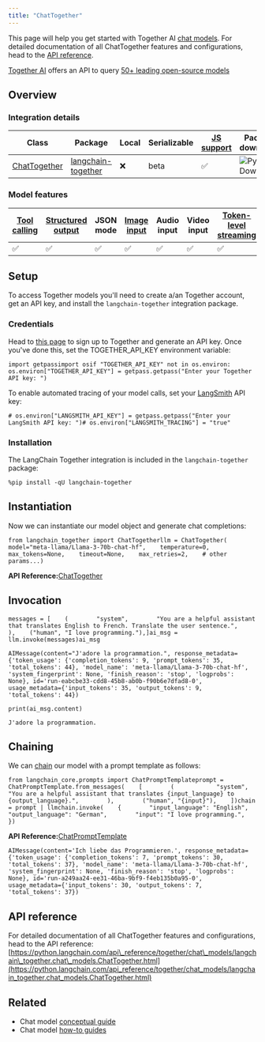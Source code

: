 ```yaml
---
title: "ChatTogether"
---
```


This page will help you get started with Together AI [chat models](/oss/concepts/chat_models). For detailed documentation of all ChatTogether features and configurations, head to the [API reference](https://python.langchain.com/api_reference/together/chat_models/langchain_together.chat_models.ChatTogether.html).

[Together AI](https://www.together.ai/) offers an API to query [50+ leading open-source models](https://docs.together.ai/oss/chat-models)

## Overview

### Integration details

| Class                                                                                                                            | Package                                                                              | Local | Serializable | [JS support](https://js.langchain.com/oss/integrations/chat/togetherai) | Package downloads                                                                       | Package latest                                                                       |
| -------------------------------------------------------------------------------------------------------------------------------- | ------------------------------------------------------------------------------------ | ----- | ------------ | ------------------------------------------------------------------------ | --------------------------------------------------------------------------------------- | ------------------------------------------------------------------------------------ |
| [ChatTogether](https://python.langchain.com/api_reference/together/chat_models/langchain_together.chat_models.ChatTogether.html) | [langchain-together](https://python.langchain.com/api_reference/together/index.html) | ❌     | beta         | ✅                                                                        | ![PyPI - Downloads](/images/oss/integrations/chat/together/pypi/dm/langchain-together) | ![PyPI - Version](/images/oss/integrations/chat/together/pypi/v/langchain-together) |

### Model features

| [Tool calling](/oss/how_to/tool_calling) | [Structured output](/oss/how_to/structured_output) | JSON mode | [Image input](/oss/how_to/multimodal_inputs) | Audio input | Video input | [Token-level streaming](/oss/how_to/chat_streaming) | Native async | [Token usage](/oss/how_to/chat_token_usage_tracking) | [Logprobs](/oss/how_to/logprobs) |
| ------------------------------------------ | ---------------------------------------------------- | --------- | ---------------------------------------------- | ----------- | ----------- | ----------------------------------------------------- | ------------ | ------------------------------------------------------ | ---------------------------------- |
| ✅                                          | ✅                                                    | ✅         | ✅                                              | ✅           | ✅           | ✅                                                     | ❌            | ✅                                                      | ✅                                  |

## Setup

To access Together models you'll need to create a/an Together account, get an API key, and install the `langchain-together` integration package.

### Credentials

Head to [this page](https://api.together.ai) to sign up to Together and generate an API key. Once you've done this, set the TOGETHER\_API\_KEY environment variable:

```
import getpassimport osif "TOGETHER_API_KEY" not in os.environ:    os.environ["TOGETHER_API_KEY"] = getpass.getpass("Enter your Together API key: ")
```

To enable automated tracing of your model calls, set your [LangSmith](https://docs.smith.langchain.com/) API key:

```
# os.environ["LANGSMITH_API_KEY"] = getpass.getpass("Enter your LangSmith API key: ")# os.environ["LANGSMITH_TRACING"] = "true"
```

### Installation

The LangChain Together integration is included in the `langchain-together` package:

```
%pip install -qU langchain-together
```

## Instantiation

Now we can instantiate our model object and generate chat completions:

```
from langchain_together import ChatTogetherllm = ChatTogether(    model="meta-llama/Llama-3-70b-chat-hf",    temperature=0,    max_tokens=None,    timeout=None,    max_retries=2,    # other params...)
```

**API Reference:**[ChatTogether](https://python.langchain.com/api_reference/together/chat_models/langchain_together.chat_models.ChatTogether.html)

## Invocation

```
messages = [    (        "system",        "You are a helpful assistant that translates English to French. Translate the user sentence.",    ),    ("human", "I love programming."),]ai_msg = llm.invoke(messages)ai_msg
```

```
AIMessage(content="J'adore la programmation.", response_metadata={'token_usage': {'completion_tokens': 9, 'prompt_tokens': 35, 'total_tokens': 44}, 'model_name': 'meta-llama/Llama-3-70b-chat-hf', 'system_fingerprint': None, 'finish_reason': 'stop', 'logprobs': None}, id='run-eabcbe33-cdd8-45b8-ab0b-f90b6e7dfad8-0', usage_metadata={'input_tokens': 35, 'output_tokens': 9, 'total_tokens': 44})
```

```
print(ai_msg.content)
```

```
J'adore la programmation.
```

## Chaining

We can [chain](/oss/how_to/sequence) our model with a prompt template as follows:

```
from langchain_core.prompts import ChatPromptTemplateprompt = ChatPromptTemplate.from_messages(    [        (            "system",            "You are a helpful assistant that translates {input_language} to {output_language}.",        ),        ("human", "{input}"),    ])chain = prompt | llmchain.invoke(    {        "input_language": "English",        "output_language": "German",        "input": "I love programming.",    })
```

**API Reference:**[ChatPromptTemplate](https://python.langchain.com/api_reference/core/prompts/langchain_core.prompts.chat.ChatPromptTemplate.html)

```
AIMessage(content='Ich liebe das Programmieren.', response_metadata={'token_usage': {'completion_tokens': 7, 'prompt_tokens': 30, 'total_tokens': 37}, 'model_name': 'meta-llama/Llama-3-70b-chat-hf', 'system_fingerprint': None, 'finish_reason': 'stop', 'logprobs': None}, id='run-a249aa24-ee31-46ba-9bf9-f4eb135b0a95-0', usage_metadata={'input_tokens': 30, 'output_tokens': 7, 'total_tokens': 37})
```

## API reference

For detailed documentation of all ChatTogether features and configurations, head to the API reference: [https://python.langchain.com/api\_reference/together/chat\_models/langchain\_together.chat\_models.ChatTogether.html](https://python.langchain.com/api_reference/together/chat_models/langchain_together.chat_models.ChatTogether.html)

## Related

* Chat model [conceptual guide](/oss/concepts/chat_models)
* Chat model [how-to guides](/oss/how_to/#chat-models)
